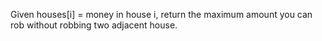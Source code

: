 Given houses[i] = money in house i, return the maximum amount you can rob without robbing two adjacent house.